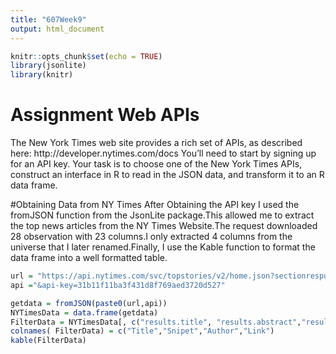 ---
title: "607Week9"
output: html_document
---

```{r setup, include=FALSE}
knitr::opts_chunk$set(echo = TRUE)
library(jsonlite)
library(knitr)
```

# Assignment Web APIs 
The New York Times web site provides a rich set of APIs, as described here:  http://developer.nytimes.com/docs You'll need to start by signing up for an API key. Your task is to choose one of the New York Times APIs, construct an interface in R to read in the JSON data, and transform it to an R data frame. 


#Obtaining Data from NY Times
After Obtaining the API key I used the fromJSON function from the JsonLite package.This allowed me to extract the top news articles from the NY Times Website.The request downloaded 28 observation with 23 columns.I only extracted 4 columns from the universe that I later renamed.Finally, I use the Kable function to format the data frame into a well formatted table.

```{r }
url = "https://api.nytimes.com/svc/topstories/v2/home.json?sectionresponse_format"
api ="&api-key=31b11f11ba3f431d8f769aed3720d527"

getdata = fromJSON(paste0(url,api))
NYTimesData = data.frame(getdata)
FilterData = NYTimesData[, c("results.title", "results.abstract","results.byline","results.url" )]
colnames( FilterData) = c("Title","Snipet","Author","Link")   
kable(FilterData)
```

